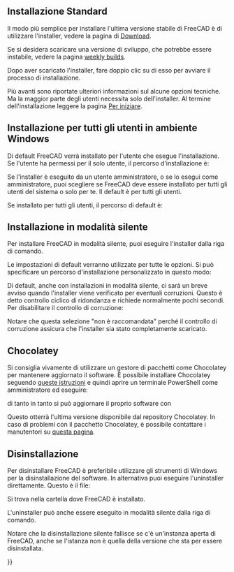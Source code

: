 <languages/>

{{docnav/it
|[[Feature_list/it|Funzionalità]]
|[[Installing_on_Linux/it|Installare in Linux]]
}}

{{TOCright}}

<span id="Standard_Installation"></span>
== Installazione Standard ==

Il modo più semplice per installare l'ultima versione stabile di FreeCAD è di utilizzare l'installer, vedere la pagina di [[Download/it|Download]].

Se si desidera scaricare una versione di sviluppo, che potrebbe essere instabile, vedere la pagina [https://github.com/FreeCAD/FreeCAD/releases weekly builds].

Dopo aver scaricato l'installer, fare doppio clic su di esso per avviare il processo di installazione.

Più avanti sono riportate ulteriori informazioni sul alcune opzioni tecniche. Ma la maggior parte degli utenti necessita solo dell'installer. Al termine dell'installazione leggere la pagina [[Getting_started/it|Per iniziare]].

<span id="Installation_for_all_users_of_the_Windows_system"></span>
== Installazione per tutti gli utenti in ambiente Windows ==

Di default FreeCAD verrà installato per l'utente che esegue l'installazione. Se l'utente ha permessi per il solo utente, il percorso d'installazione è:
: {{FileName|C:\Users\<username>\AppData\Local\Programs\FreeCAD X.YY}}

Se l'installer è eseguito da un utente amministratore, o se lo esegui come amministratore, puoi scegliere se FreeCAD deve essere installato per tutti gli utenti del sistema o solo per te. Il default è per tutti gli utenti.

Se installato per tutti gli utenti, il percorso di default è:
: {{FileName|C:\Program Files\FreeCAD X.YY}}

<span id="Silent_Installation"></span>
== Installazione in modalità silente ==

Per installare FreeCAD in modalità silente, puoi eseguire l'installer dalla riga di comando.

{{Code|lang=text|code=
FreeCAD-~.exe /S
}}
Le impostazioni di default verranno utilizzate per tutte le opzioni. Si può specificare un percorso d'installazione personalizzato in questo modo:

{{Code|lang=text|code=
FreeCAD-~.exe /S /D=A path to FreeCAD with spaces
}}

Di default, anche con installazioni in modalità silente, ci sarà un breve avviso quando l'installer viene verificato per eventuali corruzioni. Questo è detto controllo ciclico di ridondanza e richiede normalmente pochi secondi. Per disabilitare il controllo di corruzione:

{{Code|lang=text|code=
FreeCAD-~.exe /S /NCRC
}}

Notare che questa selezione {{Incode|/NCRC}} "non è raccomandata" perché il controllo di corruzione assicura che l'installer sia stato completamente scaricato.

== Chocolatey ==

Si consiglia vivamente di utilizzare un gestore di pacchetti come Chocolatey per mantenere aggiornato il software. È possibile installare Chocolatey seguendo [https://chocolatey.org/install queste istruzioni] e quindi aprire un terminale PowerShell come amministratore ed eseguire:

{{Code|lang=text|code=
choco install freecad
}} 

di tanto in tanto si può aggiornare il proprio software con

{{Code|lang=text|code=
choco upgrade freecad
}}

Questo otterrà l'ultima versione disponibile dal repository Chocolatey. In caso di problemi con il pacchetto Chocolatey, è possibile contattare i manutentori su [https://chocolatey.org/packages/freecad questa pagina]. 

<span id="Uninstallation"></span>
== Disinstallazione ==

Per disinstallare FreeCAD è preferibile utilizzare gli strumenti di Windows per la disinstallazione del software. In alternativa puoi eseguire l'uninstaller direttamente. Questo è il file:
: {{FileName|Uninstall-FreeCAD.exe}}
Si trova nella cartella dove FreeCAD è installato.

L'uninstaller può anche essere eseguito in modalità silente dalla riga di comando.

{{Code|lang=text|code=
Uninstall-FreeCAD.exe /S}}

Notare che la disinstallazione silente fallisce se c'è un'instanza aperta di FreeCAD, anche se l'istanza non è quella della versione che sta per essere disinstallata.


{{docnav/it
|[[Feature_list/it|Funzionalità]]
|[[Installing_on_Linux/it|Installare in Linux]]
}}

{{Userdocnavi{{#translation:}}}}